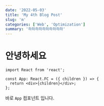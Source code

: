 ```yaml
---
date: '2022-05-03'
title: 'My 4th Blog Post'
slug: 'm'
categories: ['Web', 'Optimization']
summary: '하하하하하하하하하하'
---
```


# 안녕하세요

```tsx
import React from 'react';

const App: React.FC = ({ children }) => {
  return <div>{children}</div>;
};
```

바로 `App` 컴포넌트 입니다.
